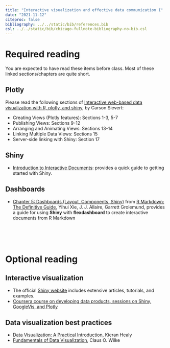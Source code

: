 ```yaml
---
title: "Interactive visualization and effective data communication I"
date: "2021-11-12"
citeproc: false
bibliography: ../../static/bib/references.bib
csl: ../../static/bib/chicago-fullnote-bibliography-no-bib.csl
---
```

  
# Required reading

You are expected to have read these items before class. Most of these linked sections/chapters are quite short.

## Plotly 

Please read the following sections of [Interactive web-based data visualization with R, plotly, and shiny](https://plotly-r.com/index.html), by Carson Sievert:


- Creating Views (Plotly features): Sections 1-3, 5-7
- Publishing Views: Sections 9-12
- Arranging and Animating Views: Sections 13-14
- Linking Multiple Data Views: Sections 15
- Server-side linking with Shiny: Section 17

## Shiny 

- [Introduction to Interactive Documents](https://shiny.rstudio.com/articles/interactive-docs.html): provides a quick guide to getting started with Shiny.

## Dashboards

- [Chapter 5: Dashboards (Layout, Components, Shiny)](https://bookdown.org/yihui/rmarkdown/dashboards.html) from [R Markdown: The Definitive Guide](https://bookdown.org/yihui/rmarkdown/), Yihui Xie, J. J. Allaire, Garrett Grolemund, provides a guide for using **Shiny** with **flexdashboard** to create interactive documents from R Markdown

<br>
<br>
<br>

# Optional reading

## Interactive visualization

- The official [Shiny website](http://shiny.rstudio.com) includes extensive articles, tutorials, and examples.
- [Coursera course on developing data products, sessions on Shiny, GoogleVis, and Plotly](https://www.coursera.org/lecture/data-products/shiny-1-1-xgyMn)

## Data visualization best practices

- [Data Visualization: A Practical Introduction](https://kieranhealy.org/publications/dataviz/), Kieran Healy
- [Fundamentals of Data Visualization](https://serialmentor.com/dataviz/), Claus O. Wilke

